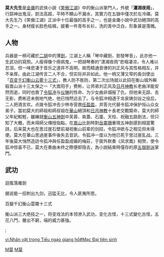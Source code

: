 {{redirect2|莫大|简称莫大的俄国大学|莫斯科国立大学}}
{{金庸人物
|称呼=莫大
|姓名=莫大
|门派=[[衡山|衡山]]掌門
|师父=
|徒弟=
|血缘=
|内功=
|轻功=
|武功=衡山劍法：<br />[[迴風落雁劍|迴風落雁劍]]<br>[[衡山五神劍|衡山五神劍]]<br>[[百變千幻衡山雲霧十三式|百變千幻衡山雲霧十三式]]
|兵器=劍}}
'''莫大先生'''是[[金庸|金庸]]的武俠小說《[[笑傲江湖|笑傲江湖]]》中的衡山派掌門人，外號「'''瀟湘夜雨'''」，行踪神出鬼沒，劍法高超，平時不顯山不漏水，其實力在五嶽中僅次於左冷禪。莫大先生乃《笑傲江湖》正派中十位最強的高手之一，也是金庸小說中武功絕頂的高手之一。身材瘦长脸色枯槁，披著一件青布长衫，洗的青中泛白，形象甚是落魄。

==人物==
兵器是一柄可藏於[[二胡|二胡]]中的薄[[劍|劍]]，江湖上人稱「琴中藏劍，劍發琴音」，此亦他一生武功的寫照。人瘦得像个痨病鬼，一把胡琴奏的“潇湘夜雨”悲咽凄凉，令人难以忍泪，但一味悲凄于音乐之道并不高明，故而精通音律的刘正风与其性格相左，并不亲厚。由此江湖传言二人不合，但实际并非如此。他一柄又薄又窄的長剑使出「[[百变千幻衡山云雾十三式|百变千幻衡山云雾十三式]]」，教人防不胜防，第二次出场就以此招在衡山城外瞬殺嵩山派十三太保之一「大嵩阳手」费彬，让师弟刘正风及[[日月神教|日月神教]]长老曲洋能安然而逝，同时也救了[[令狐冲|令狐冲]]与[[仪琳|仪琳]]的性命、为少女曲非烟报了仇，但他来无踪、去无影，费彬还未倒地气绝，他已悄然远去了。与令狐冲相遇于龙泉铸剑谷之役后，二人把酒言欢。点拨令狐冲去少林寺营救[[任盈盈|任盈盈]]，并答允代替令狐冲保护恒山众女弟子。當初莫大的師祖和師叔祖在[[華山|華山]]絕頂和[[日月神教|日月神教]]十長老交戰斃命，莫大的師父年紀較輕，雖練就[[衡山五神劍|衡山五神劍]]中芙蓉、紫蓋、石廩、天柱、祝融五路劍法，但只知了大概，而未得師父傳授指點，在[[嵩山|嵩山]]比劍時對[[岳靈珊|岳靈珊]]重現五神劍感到相當驚訝。后来莫大也在思过崖石壁前凝视衡山前辈的剑招，令狐冲欲与之相见但未得便。莫大在華山思過崖事件後失去音訊，令狐冲一度以为他已死于思过崖乱战。三年後莫大悄然造訪令狐冲與任盈盈成婚的梅莊，于窗外默奏《凤求凰》相贺，使令狐冲惊喜不已，莫大在奏曲未终之際便即隐去，為小說結束時僅存的原[[五嶽劍派|五嶽劍派]]掌門。

==武功==
;迴風落雁劍
据说能一招刺出九剑，迅猛无比，令人匪夷所思。

;百變千幻衡山雲霧十三式
衡山派三大绝技之一，将变戏法的本领渗入武功，变化古怪，十三式變化古怪，五花八門，層出不窮，端的威力甚強。

;


[[Category:笑傲江湖角色|M莫]]
[[Category:金庸筆下虛構角色|M莫]]

[[vi:Nhân_vật_trong_Tiếu_ngạo_giang_hồ#Mạc_Đại_tiên_sinh|vi:Nhân vật trong Tiếu ngạo giang hồ#Mạc Đại tiên sinh]]